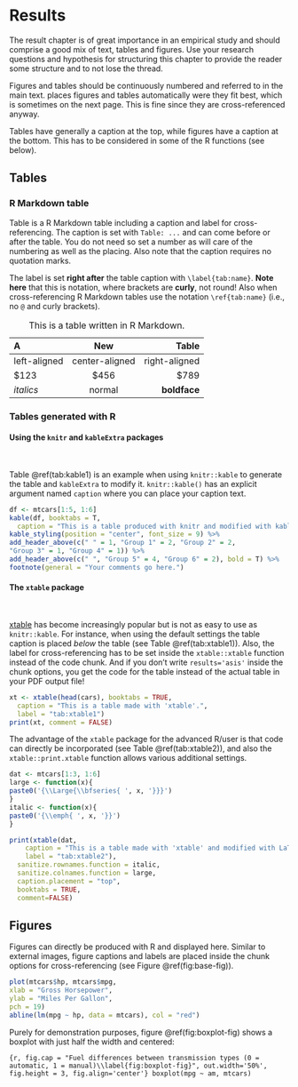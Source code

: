 # Results

The result chapter is of great importance in an empirical study and should comprise a good mix of text, tables and figures. Use your research questions and hypothesis for structuring this chapter to provide the reader some structure and to not lose the thread.

Figures and tables should be continuously numbered and referred to in the main text.  \LaTeX places figures and tables automatically were they fit best, which is sometimes on the next page. This is fine since they are cross-referenced anyway.
  
Tables have generally a caption at the top, while figures have a caption at the bottom. This has to be considered in some of the R functions (see below).


## Tables

### R Markdown table

Table \ref{tab:rmd_tab} is a R Markdown table including a caption and label for cross-referencing. The caption is set with `Table: ...` and can come before or after the table. You do not need so set a number as \LaTeX will care of the numbering as well as the placing. Also note that the caption requires no quotation marks. 

The label is set **right after** the table caption with `\label{tab:name}`. **Note here** that this is \LaTeX notation, where brackets are **curly**, not round! Also when cross-referencing R Markdown tables use the \LaTeX notation `\ref{tab:name}` (i.e., no `@` and curly brackets).

Table: This is a table written in R Markdown.\label{tab:rmd_tab}

| A            | New              | Table          |
|:-------------|:----------------:|---------------:|
|left-aligned  |center-aligned    |right-aligned   |
|$123          |$456              |$789            |
|*italics*     |normal            |**boldface**    |


### Tables generated with R


#### Using the `knitr` and  `kableExtra` packages

&nbsp; <!-- This creates vertical space and is the same than \vspace{12pt} for latex -->

Table \@ref(tab:kable1) is an example when using `knitr::kable` to generate the table and `kableExtra` to modify it. `knitr::kable()` has an explicit argument named `caption` where you can place your caption text.

```r
df <- mtcars[1:5, 1:6]
kable(df, booktabs = T, 
  caption = "This is a table produced with knitr and modified with kableextra.") %>%
kable_styling(position = "center", font_size = 9) %>%
add_header_above(c(" " = 1, "Group 1" = 2, "Group 2" = 2,
"Group 3" = 1, "Group 4" = 1)) %>%
add_header_above(c(" ", "Group 5" = 4, "Group 6" = 2), bold = T) %>%
footnote(general = "Your comments go here.")
```


#### The `xtable` package

&nbsp;

[xtable](https://cran.r-project.org/web/packages/xtable/vignettes/xtableGallery.pdf) has become increasingly popular but is not as easy to use as `knitr::kable`. For instance, when using the default settings the table caption is placed *below* the table (see Table \@ref(tab:xtable1)). Also, the label for cross-referencing has to be set inside the `xtable::xtable` function instead of the code chunk. And if you don't write `results='asis'` inside the chunk options, you get the \LaTeX code for the table instead of the actual table in your PDF output file!

```r
xt <- xtable(head(cars), booktabs = TRUE,
  caption = "This is a table made with 'xtable'.",
  label = "tab:xtable1")
print(xt, comment = FALSE)
```

The advantage of the `xtable` package for the advanced R/\LaTeX user is that \LaTeX code can directly be incorporated (see Table \@ref(tab:xtable2)), and also the `xtable::print.xtable` function allows various additional settings.

```r
dat <- mtcars[1:3, 1:6]
large <- function(x){
paste0('{\\Large{\\bfseries{ ', x, '}}}')
}
italic <- function(x){
paste0('{\\emph{ ', x, '}}')
}

print(xtable(dat,
    caption = "This is a table made with 'xtable' and modified with LaTeX Code and the print.xtable function.",
    label = "tab:xtable2"),
  sanitize.rownames.function = italic,
  sanitize.colnames.function = large,
  caption.placement = "top",
  booktabs = TRUE,
  comment=FALSE)
```


## Figures

Figures can directly be produced with R and displayed here. Similar to external images, figure captions and labels are placed inside the chunk options for cross-referencing (see Figure \@ref(fig:base-fig)).

```r
plot(mtcars$hp, mtcars$mpg,
xlab = "Gross Horsepower",
ylab = "Miles Per Gallon",
pch = 19)
abline(lm(mpg ~ hp, data = mtcars), col = "red")
```

Purely for demonstration purposes, figure \@ref(fig:boxplot-fig) shows a boxplot with just half the width and centered: 

```{r, fig.cap = "Fuel differences between transmission types (0 = automatic, 1 = manual)\\label{fig:boxplot-fig}", out.width='50%', fig.height = 3, fig.align='center'}
boxplot(mpg ~ am, mtcars)
```


